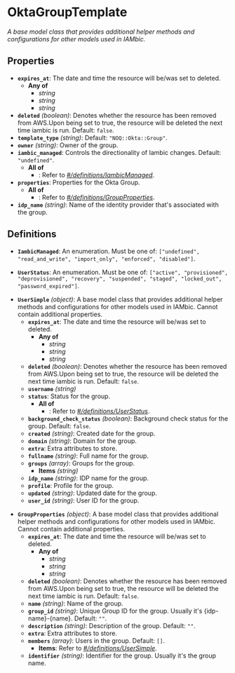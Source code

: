 # OktaGroupTemplate

*A base model class that provides additional helper methods and
configurations for other models used in IAMbic.*

## Properties

- **`expires_at`**: The date and time the resource will be/was set to deleted.
  - **Any of**
    - *string*
    - *string*
    - *string*
- **`deleted`** *(boolean)*: Denotes whether the resource has been removed from AWS.Upon being set to true, the resource will be deleted the next time iambic is run. Default: `false`.
- **`template_type`** *(string)*: Default: `"NOQ::Okta::Group"`.
- **`owner`** *(string)*: Owner of the group.
- **`iambic_managed`**: Controls the directionality of Iambic changes. Default: `"undefined"`.
  - **All of**
    - : Refer to *[#/definitions/IambicManaged](#definitions/IambicManaged)*.
- **`properties`**: Properties for the Okta Group.
  - **All of**
    - : Refer to *[#/definitions/GroupProperties](#definitions/GroupProperties)*.
- **`idp_name`** *(string)*: Name of the identity provider that's associated with the group.
## Definitions


<a id="definitions/IambicManaged"></a>

- **`IambicManaged`**: An enumeration. Must be one of: `["undefined", "read_and_write", "import_only", "enforced", "disabled"]`.

<a id="definitions/UserStatus"></a>

- **`UserStatus`**: An enumeration. Must be one of: `["active", "provisioned", "deprovisioned", "recovery", "suspended", "staged", "locked_out", "password_expired"]`.

<a id="definitions/UserSimple"></a>

- **`UserSimple`** *(object)*: A base model class that provides additional helper methods and
configurations for other models used in IAMbic. Cannot contain additional properties.
  - **`expires_at`**: The date and time the resource will be/was set to deleted.
    - **Any of**
      - *string*
      - *string*
      - *string*
  - **`deleted`** *(boolean)*: Denotes whether the resource has been removed from AWS.Upon being set to true, the resource will be deleted the next time iambic is run. Default: `false`.
  - **`username`** *(string)*
  - **`status`**: Status for the group.
    - **All of**
      - : Refer to *[#/definitions/UserStatus](#definitions/UserStatus)*.
  - **`background_check_status`** *(boolean)*: Background check status for the group. Default: `false`.
  - **`created`** *(string)*: Created date for the group.
  - **`domain`** *(string)*: Domain for the group.
  - **`extra`**: Extra attributes to store.
  - **`fullname`** *(string)*: Full name for the group.
  - **`groups`** *(array)*: Groups for the group.
    - **Items** *(string)*
  - **`idp_name`** *(string)*: IDP name for the group.
  - **`profile`**: Profile for the group.
  - **`updated`** *(string)*: Updated date for the group.
  - **`user_id`** *(string)*: User ID for the group.

<a id="definitions/GroupProperties"></a>

- **`GroupProperties`** *(object)*: A base model class that provides additional helper methods and
configurations for other models used in IAMbic. Cannot contain additional properties.
  - **`expires_at`**: The date and time the resource will be/was set to deleted.
    - **Any of**
      - *string*
      - *string*
      - *string*
  - **`deleted`** *(boolean)*: Denotes whether the resource has been removed from AWS.Upon being set to true, the resource will be deleted the next time iambic is run. Default: `false`.
  - **`name`** *(string)*: Name of the group.
  - **`group_id`** *(string)*: Unique Group ID for the group. Usually it's {idp-name}-{name}. Default: `""`.
  - **`description`** *(string)*: Description of the group. Default: `""`.
  - **`extra`**: Extra attributes to store.
  - **`members`** *(array)*: Users in the group. Default: `[]`.
    - **Items**: Refer to *[#/definitions/UserSimple](#definitions/UserSimple)*.
  - **`identifier`** *(string)*: Identifier for the group. Usually it's the group name.
